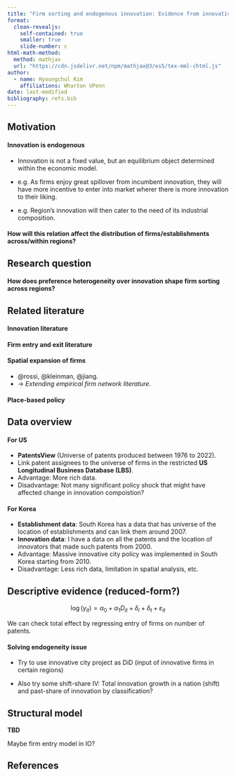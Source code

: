 ```yaml
---
title: "Firm sorting and endogenous innovation: Evidence from innovative cities in South Korea"
format: 
  clean-revealjs:
    self-contained: true
    smaller: true
    slide-number: c
html-math-method:
  method: mathjax
  url: "https://cdn.jsdelivr.net/npm/mathjax@3/es5/tex-mml-chtml.js"
author:
  - name: Hyoungchul Kim
    affiliations: Wharton UPenn
date: last-modified
bibliography: refs.bib
---
```


## Motivation

#### Innovation is endogenous

- Innovation is not a fixed value, but an equilibrium object determined within the economic model.

- e.g. As firms enjoy great spillover from incumbent innovation, they will have more incentive to enter into market wherer there is more innovation to their liking.

- e.g. Region's innovation will then cater to the need of its industrial composition.

#### How will this relation affect the distribution of firms/establishments across/within regions? 

## Research question

#### How does preference heterogeneity over innovation shape firm sorting across regions?

## Related literature

#### Innovation literature

#### Firm entry and exit literature

#### Spatial expansion of firms

- @rossi, @kleinman, @jiang.
- → *Extending empirical firm network literature.*

#### Place-based policy

## Data overview

#### For US

- **PatentsView** (Universe of patents produced between 1976 to 2022).
- Link patent assignees to the universe of firms in the restricted **US Longitudinal Business Database (LBS)**.
- Advantage: More rich data.
- Disadvantage: Not many significant policy shock that might have affected change in innovation compoistion?

#### For Korea

- **Establishment data**: South Korea has a data that has universe of the location of establishments and can link them around 2007.
- **Innovation data**: I have a data on all the patents and the location of innovators that made such patents from 2000.
- Advantage: Massive innovative city policy was implemented in South Korea starting from 2010.
- Disadvantage: Less rich data, limitation in spatial analysis, etc. 

## Descriptive evidence (reduced-form?)

$$\log(y_{it}) = \alpha_0 + \alpha_1 D_{it} + \delta_i + \delta_t +  \varepsilon_{it}$$

We can check total effect by regressing entry of firms on number of patents.

#### Solving endogeneity issue

- Try to use innovative city project as DiD (input of innovative firms in certain regions)

- Also try some shift-share IV: Total innovation growth in a nation ([shift]{.alert}) and past-share of innovation by classification?

## Structural model

**TBD**

Maybe firm entry model in IO?

## References

::: {#refs}
:::
